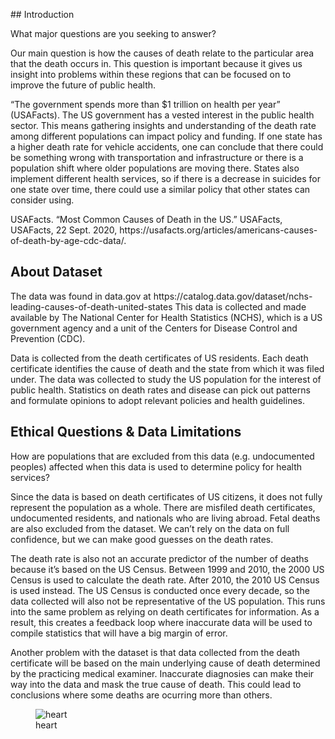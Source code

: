  ## Introduction

What major questions are you seeking to answer? 

Our main question is how the causes of death relate to the particular area that the death occurs in. This question is important because it gives us insight into problems within these regions that can be focused on to improve the future of public health.

"The government spends more than $1 trillion on health per year" (USAFacts). The US government has a vested interest in the public health sector. This means gathering insights and understanding of the death rate among different populations can impact policy and funding. If one state has a higher death rate for vehicle accidents, one can conclude that there could be something wrong with transportation and infrastructure or there is a population shift where older populations are moving there. States also implement different health services, so if there is a decrease in suicides for one state over time, there could use a similar policy that other states can consider using.

USAFacts. “Most Common Causes of Death in the US.” USAFacts, USAFacts, 22 Sept. 2020, https://usafacts.org/articles/americans-causes-of-death-by-age-cdc-data/.

## About Dataset

The data was found in data.gov at https://catalog.data.gov/dataset/nchs-leading-causes-of-death-united-states
This data is collected and made available by The National Center for Health Statistics (NCHS), which is a US government agency and a unit of the Centers for Disease Control and Prevention (CDC).

Data is collected from the death certificates of US residents. Each death certificate identifies the cause of death and the state from which it was filed under. The data was collected to study the US population for the interest of public health. Statistics on death rates and disease can pick out patterns and formulate opinions to adopt relevant policies and health guidelines.


## Ethical Questions & Data Limitations

How are populations that are excluded from this data (e.g. undocumented peoples) affected when this data is used to determine policy for health services?

  Since the data is based on death certificates of US citizens, it does not fully represent the population as a whole. There are misfiled death certificates, undocumented residents, and nationals who are living abroad. Fetal deaths are also excluded from the dataset. We can't rely on the data on full confidence, but we can make good guesses on the death rates.

  The death rate is also not an accurate predictor of the number of deaths because it's based on the US Census. Between 1999 and 2010, the 2000 US Census is used to calculate the death rate. After 2010, the 2010 US Census is used instead. The US Census is conducted once every decade, so the data collected will also not be representative of the US population. This runs into the same problem as relying on death certificates for information. As a result, this creates a feedback loop where inaccurate data will be used to compile statistics that will have a big margin of error.

  Another problem with the dataset is that data collected from the death certificate will be based on the main underlying cause of death determined by the practicing medical examiner. Inaccurate diagnosies can make their way into the data and mask the true cause of death. This could lead to conclusions where some deaths are ocurring more than others.

![heart]("heart.jpg")
